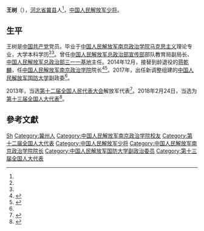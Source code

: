 '''王树'''（{{bd|1958年|5月||}}），[[河北省|河北省]][[冀州市|冀县]]人<ref name=daibiao/>，[[中国人民解放军少将|中国人民解放军少将]]。

==生平==
王树是[[中国共产党|中国共产党]]党员。毕业于[[中国人民解放军南京政治学院|中国人民解放军南京政治学院]][[马克思主义|马克思主义]]理论专业，大学本科学历<ref name=daibiao/><ref name=caixin/>。曾任[[中国人民解放军总政治部宣传部|中国人民解放军总政治部宣传部]]部队教育局副局长、[[中国人民解放军总政治部|中国人民解放军总政治部]][[中国人民解放军三一一基地|三一一基地]]主任。2014年12月，接替到龄退役的[[蒋乾麟|蒋乾麟]]，任[[中国人民解放军南京政治学院|中国人民解放军南京政治学院]]院长<ref name=caixin>{{Cite web |url = http://china.caixin.com/2017-10-09/101143539.html |title = 曾被称“石黑手” 石忠武少将任国防大学副校长 |author =  |date = 2017-10-09 |publisher = 财新网 |language =  |accessdate =  |quote =  |archive-date = 2017-10-09 |archive-url = https://web.archive.org/web/20171009082531/http://china.caixin.com/2017-10-09/101143539.html |dead-url = no }}</ref><ref>{{cite news|title=“军中北大”南京政治学院院长易人，王树接棒蒋乾麟|url=http://www.thepaper.cn/newsDetail_forward_1307825|date=2015-03-04|newspaper=澎湃新闻|accessdate=2016-09-05|archive-date=2016-08-14|archive-url=https://web.archive.org/web/20160814190432/http://www.thepaper.cn/newsDetail_forward_1307825|dead-url=no}}</ref>。2017年，出任新调整组建的[[中国人民解放军国防大学|中国人民解放军国防大学]]副政委<ref name=caixin/>。

2013年，当选[[第十二届全国人民代表大会|第十二届全国人民代表大会]]解放军代表<ref name=daibiao>{{cite news|title=全国人大代表信息-王树|url= http://210.82.31.1:8084/delegate/viewDelegate.action?dbid=122744|accessdate=2013-04-05|newspaper=全国人大网}}</ref>。2018年2月24日，当选为[[第十三届全国人大代表|第十三届全国人大代表]]<ref>{{Cite web|title=（受权发布）中华人民共和国第十三届全国人民代表大会代表名单-中新网|url=http://www.chinanews.com/gn/2018/02-25/8453959.shtml|accessdate=2021-02-13|work=中新网|archive-date=2018-02-27|archive-url=https://web.archive.org/web/20180227031724/http://www.chinanews.com/gn/2018/02-25/8453959.shtml|dead-url=no}}</ref>。

==參考文獻==
{{reflist}}

{{DEFAULTSORT:Wang王}}
[[Category:王姓|Sh]]
[[Category:冀州人|Category:冀州人]]
[[Category:中国人民解放军南京政治学院校友|Category:中国人民解放军南京政治学院校友]]
[[Category:第十二届全国人大代表|Category:第十二届全国人大代表]]
[[Category:中国人民解放军少将|Category:中国人民解放军少将]]
[[Category:中国人民解放军南京政治学院院长|Category:中国人民解放军南京政治学院院长]]
[[Category:中国人民解放军国防大学副政治委员|Category:中国人民解放军国防大学副政治委员]]
[[Category:第十三届全国人大代表|Category:第十三届全国人大代表]]